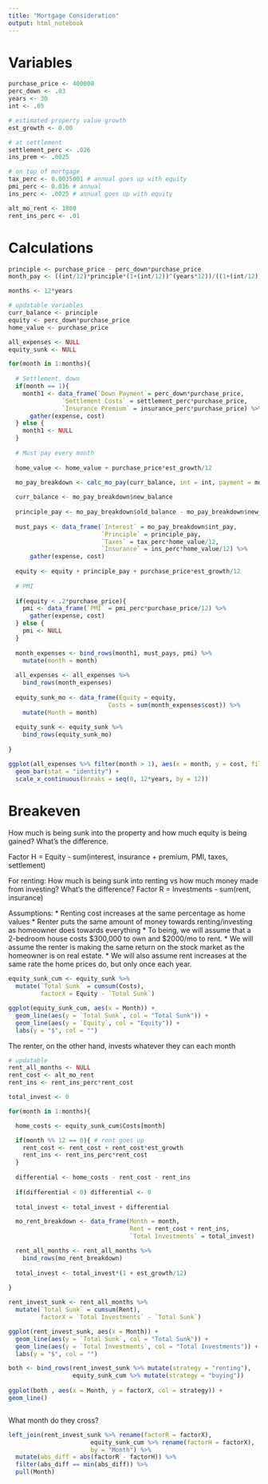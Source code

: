 ```yaml
---
title: "Mortgage Consideration"
output: html_notebook
---
```


# Variables


```r
purchase_price <- 400000
perc_down <- .03
years <- 30
int <- .05

# estimated property value growth
est_growth <- 0.00

# at settlement
settlement_perc <- .026
ins_prem <- .0025

# on top of mortgage
tax_perc <- 0.0035001 # annual goes up with equity
pmi_perc <- 0.016 # annual
ins_perc <- .0025 # annual goes up with equity

alt_mo_rent <- 1800
rent_ins_perc <- .01

```

# Calculations

```r
principle <- purchase_price - perc_down*purchase_price
month_pay <- ((int/12)*principle*(1+(int/12))^(years*12))/((1+(int/12))^(years*12) - 1)

months <- 12*years

# updatable variables
curr_balance <- principle
equity <- perc_down*purchase_price
home_value <- purchase_price

all_expenses <- NULL
equity_sunk <- NULL

for(month in 1:months){
  
  # Settlement, down
  if(month == 1){
    month1 <- data_frame(`Down Payment`= perc_down*purchase_price,
               `Settlement Costs` = settlement_perc*purchase_price,
               `Insurance Premium` = insurance_perc*purchase_price) %>%
      gather(expense, cost)
  } else {
    month1 <- NULL
  }
  
  # Must pay every month
  
  home_value <- home_value + purchase_price*est_growth/12
  
  mo_pay_breakdown <- calc_mo_pay(curr_balance, int = int, payment = month_pay)

  curr_balance <- mo_pay_breakdown$new_balance
  
  principle_pay <- mo_pay_breakdown$old_balance - mo_pay_breakdown$new_balance
  
  must_pays <- data_frame(`Interest` = mo_pay_breakdown$int_pay,
                          `Principle` = principle_pay,
                          `Taxes` = tax_perc*home_value/12,
                          `Insurance` = ins_perc*home_value/12) %>%
      gather(expense, cost)
  
  equity <- equity + principle_pay + purchase_price*est_growth/12
  
  # PMI
  
  if(equity < .2*purchase_price){
    pmi <- data_frame(`PMI` = pmi_perc*purchase_price/12) %>%
      gather(expense, cost)
  } else {
    pmi <- NULL
  }
  
  month_expenses <- bind_rows(month1, must_pays, pmi) %>%
    mutate(month = month)
  
  all_expenses <- all_expenses %>%
    bind_rows(month_expenses)
  
  equity_sunk_mo <- data_frame(Equity = equity, 
                            Costs = sum(month_expenses$cost)) %>%
    mutate(Month = month)
  
  equity_sunk <- equity_sunk %>%
    bind_rows(equity_sunk_mo)
  
}

ggplot(all_expenses %>% filter(month > 1), aes(x = month, y = cost, fill = expense)) + 
  geom_bar(stat = "identity") +
  scale_x_continuous(breaks = seq(0, 12*years, by = 12)) 

```

# Breakeven

How much is being sunk into the property and how much equity is being gained? What's the difference.

Factor H = Equity - sum(interest, insurance + premium, PMI, taxes, settlement)

For renting:
How much is being sunk into renting vs how much money made from investing? What's the difference?
Factor R = Investments - sum(rent, insurance)

Assumptions:
* Renting cost increases at the same percentage as home values 
* Renter puts the same amount of money towards renting/investing as homeowner does towards everything
* To being, we will assume that a 2-bedroom house costs $300,000 to own and $2000/mo to rent.
* We will assume the renter is making the same return on the stock market as the homeowner is on real estate. 
* We will also assume rent increases at the same rate the home prices do, but only once each year. 

```r
equity_sunk_cum <- equity_sunk %>%
  mutate(`Total Sunk` = cumsum(Costs),
         factorX = Equity - `Total Sunk`)

ggplot(equity_sunk_cum, aes(x = Month)) + 
  geom_line(aes(y = `Total Sunk`, col = "Total Sunk")) + 
  geom_line(aes(y = `Equity`, col = "Equity")) + 
  labs(y = "$", col = "")
```

The renter, on the other hand, invests whatever they can each month

```r

# updatable 
rent_all_months <- NULL
rent_cost <- alt_mo_rent
rent_ins <- rent_ins_perc*rent_cost

total_invest <- 0

for(month in 1:months){

  home_costs <- equity_sunk_cum$Costs[month]

  if(month %% 12 == 0){ # rent goes up
    rent_cost <- rent_cost + rent_cost*est_growth
    rent_ins <- rent_ins_perc*rent_cost
  }
  
  differential <- home_costs - rent_cost - rent_ins
  
  if(differential < 0) differential <- 0
  
  total_invest <- total_invest + differential

  mo_rent_breakdown <- data_frame(Month = month,
                                  Rent = rent_cost + rent_ins,
                                  `Total Investments` = total_invest)

  rent_all_months <- rent_all_months %>%
    bind_rows(mo_rent_breakdown)
  
  total_invest <- total_invest*(1 + est_growth/12)
  
}

```

```r
rent_invest_sunk <- rent_all_months %>%
  mutate(`Total Sunk` = cumsum(Rent),
         factorX = `Total Investments` - `Total Sunk`)

ggplot(rent_invest_sunk, aes(x = Month)) + 
  geom_line(aes(y = `Total Sunk`, col = "Total Sunk")) + 
  geom_line(aes(y = `Total Investments`, col = "Total Investments")) + 
  labs(y = "$", col = "")
```


```r
both <- bind_rows(rent_invest_sunk %>% mutate(strategy = "renting"),
                  equity_sunk_cum %>% mutate(strategy = "buying"))
                  
ggplot(both , aes(x = Month, y = factorX, col = strategy)) + 
geom_line()



```

What month do they cross?

```r

left_join(rent_invest_sunk %>% rename(factorR = factorX),
                       equity_sunk_cum %>% rename(factorH = factorX),
                       by = "Month") %>%
  mutate(abs_diff = abs(factorR - factorH)) %>%
  filter(abs_diff == min(abs_diff)) %>%
  pull(Month)


```





